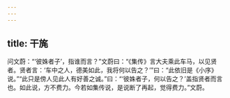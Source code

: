 ```yaml
---
---
---
```

title: 干旄
---







问文蔚：“‘彼姝者子’，指谁而言？”文蔚曰：“《集传》言大夫乘此车马，以见贤者。贤者言：‘车中之人，德美如此，我将何以告之？’”曰：“此依旧是《小序》说。”“此只是傍人见此人有好善之诚。”曰：“‘彼姝者子，何以告之？’盖指贤者而言也。如此说，方不费力。今若如集传说，是说断了再起，觉得费力。”文蔚。